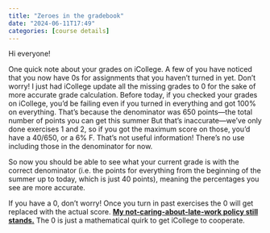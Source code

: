 ```yaml
---
title: "Zeroes in the gradebook"
date: "2024-06-11T17:49"
categories: [course details]
---
```


Hi everyone!

One quick note about your grades on iCollege. A few of you have noticed that you now have 0s for assignments that you haven’t turned in yet. Don’t worry! I just had iCollege update all the missing grades to 0 for the sake of more accurate grade calculation. Before today, if you checked your grades on iCollege, you’d be failing even if you turned in everything and got 100% on everything. That’s because the denominator was 650 points—the total number of points you can get this summer But that’s inaccurate—we've only done exercises 1 and 2, so if you got the maximum score on those, you'd have a 40/650, or a 6% F. That's not useful information! There’s no use including those in the denominator for now.

So now you should be able to see what your current grade is with the correct denominator (i.e. the points for everything from the beginning of the summer up to today, which is just 40 points), meaning the percentages you see are more accurate.

If you have a 0, don’t worry! Once you turn in past exercises the 0 will get replaced with the actual score. [**My not-caring-about-late-work policy still stands.**](/syllabus.qmd#late-work) The 0 is just a mathematical quirk to get iCollege to cooperate.
